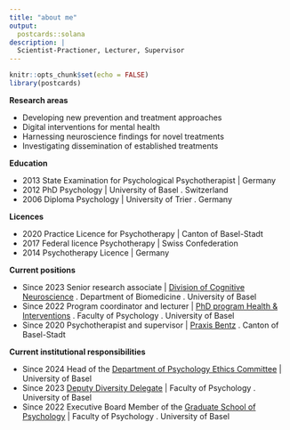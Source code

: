 ```yaml
---
title: "about me"
output:
  postcards::solana
description: |
  Scientist-Practioner, Lecturer, Supervisor
---
```

 
```r
knitr::opts_chunk$set(echo = FALSE)
library(postcards)
```
**Research areas**

  + Developing new prevention and treatment approaches	
  + Digital interventions for mental health
  + Harnessing neuroscience findings for novel treatments
  + Investigating dissemination of established treatments


**Education**

  + 2013 State Examination for Psychological Psychotherapist | Germany  
  + 2012 PhD Psychology | University of Basel . Switzerland
  + 2006 Diploma Psychology | University of Trier . Germany
  
  
**Licences** 

  + 2020 Practice Licence for Psychotherapy | Canton of Basel-Stadt
  + 2017 Federal licence Psychotherapy | Swiss Confederation
  + 2014 Psychotherapy Licence | Germany
 
 
**Current positions**

  + Since 2023 Senior research associate | [Division of Cognitive Neuroscience](https://mcn.unibas.ch/de/divisions/cognitive-neuroscience/) . Department of Biomedicine . University of Basel
  + Since 2022 Program coordinator and lecturer | [PhD program Health & Interventions](https://psychologie.unibas.ch/en/studies/doctoral-studies/doctoral-programs/psychological-interventions/) . Faculty of Psychology . University of Basel 
  + Since 2020 Psychotherapist and supervisor | [Praxis Bentz](https://www.praxisbentz.ch/foldersen) . Canton of Basel-Stadt

**Current institutional responsibilities** 
  
  + Since 2024 Head of the [Department of Psychology Ethics Committee](https://psychologie.unibas.ch/en/research/research-groups/department-of-psychology-ethics-committee/) | University of Basel
  + Since 2023 [Deputy Diversity Delegate](https://psychologie.unibas.ch/de/fakultaet/diversity-inclusion/) | Faculty of Psychology . University of Basel
  + Since 2022 Executive Board Member of the [Graduate School of Psychology](https://psychologie.unibas.ch/en/studies/doctoral-studies/gsp/) | Faculty of Psychology . University of Basel
  